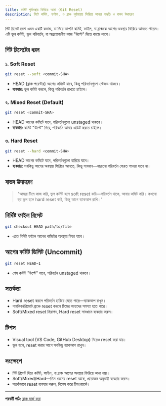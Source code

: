 ```yaml
---
title: কমিট পূর্বাবস্থায় ফিরিয়ে আনা (Git Reset)
description: গিটে কমিট, ফাইল, ও ব্রাঞ্চ পূর্বাবস্থায় ফিরিয়ে আনার পদ্ধতি ও বাস্তব উদাহরণ
---
```


গিট রিসেট হলো এমন একটি কমান্ড, যা দিয়ে আপনি কমিট, ফাইল, বা ব্রাঞ্চকে আগের অবস্থায় ফিরিয়ে আনতে পারেন। এটি ভুল কমিট, ভুল পরিবর্তন, বা অপ্রয়োজনীয় কাজ "উল্টে" দিতে কাজে লাগে।

## গিট রিসেটের ধরন

### ১. Soft Reset
```bash
git reset --soft <commit-SHA>
```
- HEAD (ব্রাঞ্চ পয়েন্টার) আগের কমিটে যাবে, কিন্তু পরিবর্তনগুলো স্টেজড থাকবে।
- **ব্যবহার:** ভুল কমিট করলে, কিন্তু পরিবর্তন রাখতে চাইলে।

### ২. Mixed Reset (Default)
```bash
git reset <commit-SHA>
```
- HEAD আগের কমিটে যাবে, পরিবর্তনগুলো unstaged থাকবে।
- **ব্যবহার:** কমিট "উল্টে" দিয়ে, পরিবর্তন আবার এডিট করতে চাইলে।

### ৩. Hard Reset
```bash
git reset --hard <commit-SHA>
```
- HEAD আগের কমিটে যাবে, পরিবর্তনগুলো হারিয়ে যাবে।
- **ব্যবহার:** সবকিছু আগের অবস্থায় ফিরিয়ে আনতে, কিন্তু সাবধান—হারানো পরিবর্তন ফেরত পাওয়া যাবে না।

## বাস্তব উদাহরণ

> "আমরা টিমে কাজ করি, ভুল কমিট হলে soft reset করি—পরিবর্তন থাকে, আবার কমিট করি। কখনো বড় ভুল হলে hard reset করি, কিন্তু আগে ব্যাকআপ রাখি।"

## নির্দিষ্ট ফাইল রিসেট
```bash
git checkout HEAD path/to/file
```
- এতে নির্দিষ্ট ফাইল আগের কমিটের অবস্থায় ফিরে যাবে।

## আগের কমিট ডিলিট (Uncommit)
```bash
git reset HEAD~1
```
- শেষ কমিট "উল্টে" যাবে, পরিবর্তন unstaged থাকবে।

## সতর্কতা
- Hard reset করলে পরিবর্তন হারিয়ে যেতে পারে—ব্যাকআপ রাখুন।
- পাবলিক/রিমোট ব্রাঞ্চে reset করলে টিমের অন্যদের সমস্যা হতে পারে।
- Soft/Mixed reset নিরাপদ, Hard reset সাবধানে ব্যবহার করুন।

## টিপস
- Visual tool (VS Code, GitHub Desktop) দিয়েও reset করা যায়।
- ভুল হলে, reset করার আগে সবকিছু ব্যাকআপ রাখুন।

## সংক্ষেপে
- গিট রিসেট দিয়ে কমিট, ফাইল, বা ব্রাঞ্চ আগের অবস্থায় ফিরিয়ে আনা যায়।
- Soft/Mixed/Hard—তিন ধরনের reset আছে, প্রয়োজন অনুযায়ী ব্যবহার করুন।
- সতর্কভাবে reset ব্যবহার করুন, বিশেষ করে টিমওয়ার্কে।

---

**পরবর্তী পাঠ:** [ব্রাঞ্চ মার্জ করা](/dev-ops/git-branch-merge)
